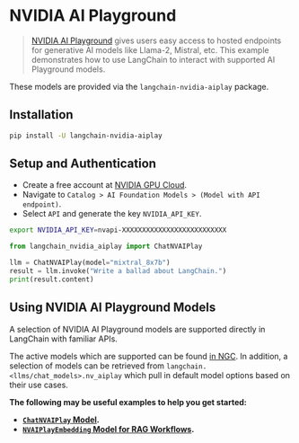 # NVIDIA AI Playground

> [NVIDIA AI Playground](https://www.nvidia.com/en-us/research/ai-playground/) gives users easy access to hosted endpoints for generative AI models like Llama-2, Mistral, etc. This example demonstrates how to use LangChain to interact with supported AI Playground models.

These models are provided via the `langchain-nvidia-aiplay` package.

## Installation

```bash
pip install -U langchain-nvidia-aiplay
```

## Setup and Authentication

- Create a free account at [NVIDIA GPU Cloud](https://catalog.ngc.nvidia.com/).
- Navigate to `Catalog > AI Foundation Models > (Model with API endpoint)`.
- Select `API` and generate the key `NVIDIA_API_KEY`.

```bash
export NVIDIA_API_KEY=nvapi-XXXXXXXXXXXXXXXXXXXXXXXXXX
```

```python
from langchain_nvidia_aiplay import ChatNVAIPlay

llm = ChatNVAIPlay(model="mixtral_8x7b")
result = llm.invoke("Write a ballad about LangChain.")
print(result.content)
```

## Using NVIDIA AI Playground Models

A selection of NVIDIA AI Playground models are supported directly in LangChain with familiar APIs.

The active models which are supported can be found [in NGC](https://catalog.ngc.nvidia.com/orgs/nvidia/teams/ai-foundation/). In addition, a selection of models can be retrieved from `langchain.<llms/chat_models>.nv_aiplay` which pull in default model options based on their use cases. 

**The following may be useful examples to help you get started:**
- **[`ChatNVAIPlay` Model](/docs/integrations/chat/nv_aiplay).**
- **[`NVAIPlayEmbedding` Model for RAG Workflows](/docs/integrations/text_embeddings/nv_aiplay).**

